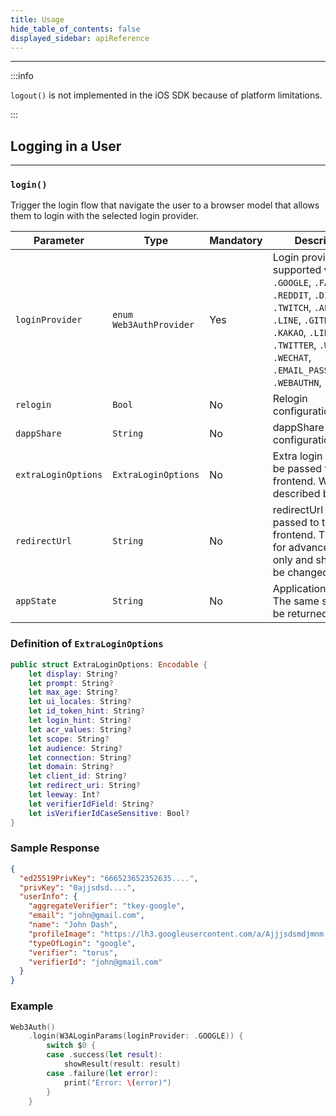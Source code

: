 ```yaml
---
title: Usage
hide_table_of_contents: false
displayed_sidebar: apiReference
---
```


---

:::info

`logout()` is not implemented in the iOS SDK because of platform limitations.

:::

## Logging in a User

---

### `login()`

Trigger the login flow that navigate the user to a browser model that allows them to login with the selected login provider.

| Parameter           | Type                      | Mandatory | Description                                                                                                                                                                                                                     |
| ------------------- | ------------------------- | --------- | ------------------------------------------------------------------------------------------------------------------------------------------------------------------------------------------------------------------------------- |
| `loginProvider`     | `enum` `Web3AuthProvider` | Yes       | Login provider, supported values are `.GOOGLE`, `.FACEBOOK`, `.REDDIT`, `.DISCORD`, `.TWITCH`, `.APPLE`, `.LINE`, `.GITHUB`, `.KAKAO`, `.LINKEDIN`, `.TWITTER`, `.WEIBO`, `.WECHAT`, `.EMAIL_PASSWORDLESS`, `.WEBAUTHN`, `.JWT` |
| `relogin`           | `Bool`                    | No        | Relogin configuration                                                                                                                                                                                                           |
| `dappShare`         | `String`                  | No        | dappShare configuration                                                                                                                                                                                                         |
| `extraLoginOptions` | `ExtraLoginOptions`       | No        | Extra login options to be passed to the sdk frontend. Will be described below.                                                                                                                                                  |
| `redirectUrl`       | `String`                  | No        | redirectUrl to be passed to the sdk frontend. This field is for advanced usage only and should not be changed.                                                                                                                  |
| `appState`          | `String`                  | No        | Application state. The same string will be returned in the                                                                                                                                                                      |

### Definition of `ExtraLoginOptions`

```swift
public struct ExtraLoginOptions: Encodable {
    let display: String?
    let prompt: String?
    let max_age: String?
    let ui_locales: String?
    let id_token_hint: String?
    let login_hint: String?
    let acr_values: String?
    let scope: String?
    let audience: String?
    let connection: String?
    let domain: String?
    let client_id: String?
    let redirect_uri: String?
    let leeway: Int?
    let verifierIdField: String?
    let isVerifierIdCaseSensitive: Bool?
}
```

### Sample Response

```json
{
  "ed25519PrivKey": "666523652352635....",
  "privKey": "0ajjsdsd....",
  "userInfo": {
    "aggregateVerifier": "tkey-google",
    "email": "john@gmail.com",
    "name": "John Dash",
    "profileImage": "https://lh3.googleusercontent.com/a/Ajjjsdsmdjmnm...",
    "typeOfLogin": "google",
    "verifier": "torus",
    "verifierId": "john@gmail.com"
  }
}
```

### Example

```swift
Web3Auth()
    .login(W3ALoginParams(loginProvider: .GOOGLE)) {
        switch $0 {
        case .success(let result):
            showResult(result: result)
        case .failure(let error):
            print("Error: \(error)")
        }
    }
```
